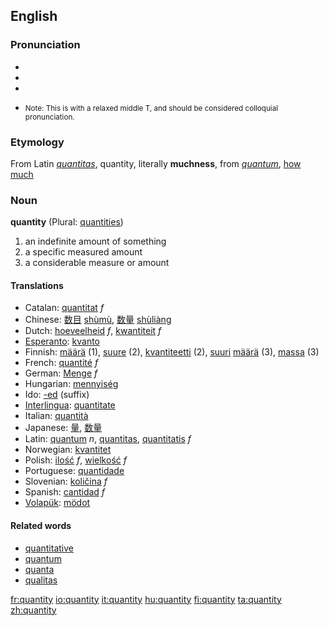 ==English==
===Pronunciation===
*{{IPA|/ˈkʍɑndədi/ or /ˈkʍɑnɾəɾi/ (''Canadian'')}}
*{{Audio|en-ca-quantity.ogg|Audio (CA)}}
*{{audio|en-us-quantity2.ogg|Audio (US)}}
*{{audio|en-us-quantity.ogg|Audio 2 (US)}} <small>Note: This is with a relaxed middle T, and should be considered colloquial pronunciation.</small>
===Etymology===
From Latin ''[[quantitas]]'', quantity, literally '''muchness''', from ''[[quantum]]'', [[how much]]

=== Noun ===
'''quantity''' (Plural: [[quantities]])

# an indefinite amount of something
# a specific measured amount
# a considerable measure or amount

==== Translations ====
*Catalan: [[quantitat]] ''f''
*Chinese: [[数目]] [[shumu|shùmù]], [[数量]] [[shuliang|shùliàng]]
*Dutch: [[hoeveelheid]] ''f'', [[kwantiteit]] ''f''
*[[Esperanto]]: [[kvanto]]
*Finnish: [[määrä]] (1), [[suure]] (2), [[kvantiteetti]] (2), [[suuri]] [[määrä]] (3), [[massa]] (3)
*French: [[quantité]] ''f''
*German: [[Menge]] ''f''
*Hungarian: [[mennyiség]]
*Ido: [[-ed]] (suffix)
*[[Interlingua]]: [[quantitate]]
*Italian: [[quantità]]
*Japanese: [[量]], [[数量]]
*Latin: [[quantum]] ''n'', [[quantitas]], [[quantitatis]] ''f''
*Norwegian: [[kvantitet]]
*Polish: [[ilość]] ''f'', [[wielkość]] ''f''
*Portuguese: [[quantidade]]
*Slovenian: [[količina]] ''f''
*Spanish: [[cantidad]] ''f''
*[[Volapük]]: [[mödot]]

==== Related words ====
*[[quantitative]]
*[[quantum]]
*[[quanta]]
*[[qualitas]]

[[fr:quantity]]
[[io:quantity]]
[[it:quantity]]
[[hu:quantity]]
[[fi:quantity]]
[[ta:quantity]]
[[zh:quantity]]